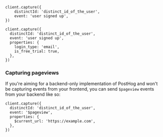 
<Intro />

```node
client.capture({
    distinctId: 'distinct_id_of_the_user',
    event: 'user signed up',
})    
```

<NamingTip />

<SettingProperties />

```node
client.capture({
  distinctId: 'distinct_id_of_the_user',
  event: 'user signed up',
  properties: {
    login_type: 'email',
    is_free_trial: true,
  },
})
```

### Capturing pageviews

If you're aiming for a backend-only implementation of PostHog and won't be capturing events from your frontend, you can send `$pageview` events from your backend like so:

```node
client.capture({
  distinctId: 'distinct_id_of_the_user',
  event: '$pageview',
  properties: {
    $current_url: 'https://example.com',
  },
})
```
